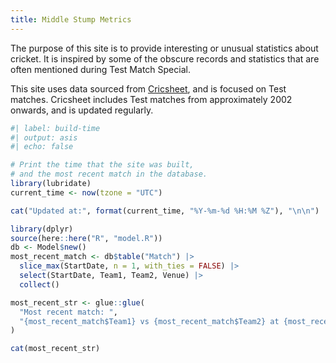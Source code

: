```yaml
---
title: Middle Stump Metrics
---
```


The purpose of this site is to provide interesting or unusual statistics about cricket. It is inspired
by some of the obscure records and statistics that are often mentioned during Test Match Special.

This site uses data sourced from [Cricsheet](http://cricsheet.org/), and is focused on Test matches.
Cricsheet includes Test matches from approximately 2002 onwards, and is updated regularly.

```r
#| label: build-time
#| output: asis
#| echo: false

# Print the time that the site was built,
# and the most recent match in the database.
library(lubridate)
current_time <- now(tzone = "UTC")

cat("Updated at:", format(current_time, "%Y-%m-%d %H:%M %Z"), "\n\n")

library(dplyr)
source(here::here("R", "model.R"))
db <- Model$new()
most_recent_match <- db$table("Match") |>
  slice_max(StartDate, n = 1, with_ties = FALSE) |>
  select(StartDate, Team1, Team2, Venue) |>
  collect()

most_recent_str <- glue::glue(
  "Most recent match: ",
  "{most_recent_match$Team1} vs {most_recent_match$Team2} at {most_recent_match$Venue} on {most_recent_match$StartDate}."
)

cat(most_recent_str)
```

